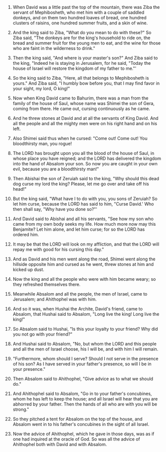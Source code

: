 
1. When David was a little past the top of the mountain, there was Ziba the servant of Mephibosheth, who met him with a couple of saddled donkeys, and on them two hundred loaves of bread, one hundred clusters of raisins, one hundred summer fruits, and a skin of wine.

2. And the king said to Ziba, "What do you mean to do with these?" So Ziba said, "The donkeys are for the king's household to ride on, the bread and summer fruit for the young men to eat, and the wine for those who are faint in the wilderness to drink."

3. Then the king said, "And where is your master's son?" And Ziba said to the king, "Indeed he is staying in Jerusalem, for he said, "Today the house of Israel will restore the kingdom of my father to me."'

4. So the king said to Ziba, "Here, all that belongs to Mephibosheth is yours." And Ziba said, "I humbly bow before you, that I may find favor in your sight, my lord, O king!"

5. Now when King David came to Bahurim, there was a man from the family of the house of Saul, whose name was Shimei the son of Gera, coming from there. He came out, cursing continuously as he came.

6. And he threw stones at David and at all the servants of King David. And all the people and all the mighty men were on his right hand and on his left.

7. Also Shimei said thus when he cursed: "Come out! Come out! You bloodthirsty man, you rogue!

8. The LORD has brought upon you all the blood of the house of Saul, in whose place you have reigned; and the LORD has delivered the kingdom into the hand of Absalom your son. So now you are caught in your own evil, because you are a bloodthirsty man!"

9. Then Abishai the son of Zeruiah said to the king, "Why should this dead dog curse my lord the king? Please, let me go over and take off his head!"

10. But the king said, "What have I to do with you, you sons of Zeruiah? So let him curse, because the LORD has said to him, "Curse David.' Who then shall say, "Why have you done so?"'

11. And David said to Abishai and all his servants, "See how my son who came from my own body seeks my life. How much more now may this Benjamite? Let him alone, and let him curse; for so the LORD has ordered him.

12. It may be that the LORD will look on my affliction, and that the LORD will repay me with good for his cursing this day."

13. And as David and his men went along the road, Shimei went along the hillside opposite him and cursed as he went, threw stones at him and kicked up dust.

14. Now the king and all the people who were with him became weary; so they refreshed themselves there.

15. Meanwhile Absalom and all the people, the men of Israel, came to Jerusalem; and Ahithophel was with him.

16. And so it was, when Hushai the Archite, David's friend, came to Absalom, that Hushai said to Absalom, "Long live the king! Long live the king!"

17. So Absalom said to Hushai, "Is this your loyalty to your friend? Why did you not go with your friend?"

18. And Hushai said to Absalom, "No, but whom the LORD and this people and all the men of Israel choose, his I will be, and with him I will remain.

19. "Furthermore, whom should I serve? Should I not serve in the presence of his son? As I have served in your father's presence, so will I be in your presence."

20. Then Absalom said to Ahithophel, "Give advice as to what we should do."

21. And Ahithophel said to Absalom, "Go in to your father's concubines, whom he has left to keep the house; and all Israel will hear that you are abhorred by your father. Then the hands of all who are with you will be strong."

22. So they pitched a tent for Absalom on the top of the house, and Absalom went in to his father's concubines in the sight of all Israel.

23. Now the advice of Ahithophel, which he gave in those days, was as if one had inquired at the oracle of God. So was all the advice of Ahithophel both with David and with Absalom.


